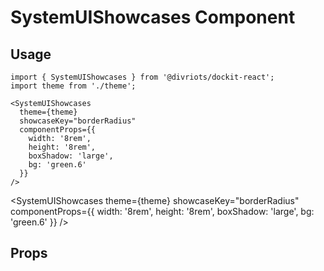 
# SystemUIShowcases Component

<Description of={SystemUIShowcases} />

## Usage

```
import { SystemUIShowcases } from '@divriots/dockit-react';
import theme from './theme';

<SystemUIShowcases
  theme={theme}
  showcaseKey="borderRadius"
  componentProps={{
    width: '8rem',
    height: '8rem',
    boxShadow: 'large',
    bg: 'green.6'
  }}
/>
```

<SystemUIShowcases
  theme={theme}
  showcaseKey="borderRadius"
  componentProps={{
    width: '8rem',
    height: '8rem',
    boxShadow: 'large',
    bg: 'green.6'
  }}
/>

## Props
<Props of={SystemUIShowcases} />


